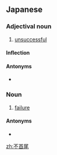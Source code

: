 ==Japanese==
{{ja-kanjitab|ふ|しゅ|び|yomi=o}}

===Adjectival noun===
{{ja-adj|infl=na|ふしゅび}}

# [[unsuccessful]]

====Inflection====
{{ja-na|ふしゅび}}

====Antonyms====
* {{ja-r|上首尾|じょうしゅび|gloss=[[successful]]}}

===Noun===
{{ja-noun|ふしゅび}}

# [[failure]]

====Antonyms====
* {{ja-r|上首尾|じょうしゅび|gloss=[[success]]}}

[[zh:不首尾]]